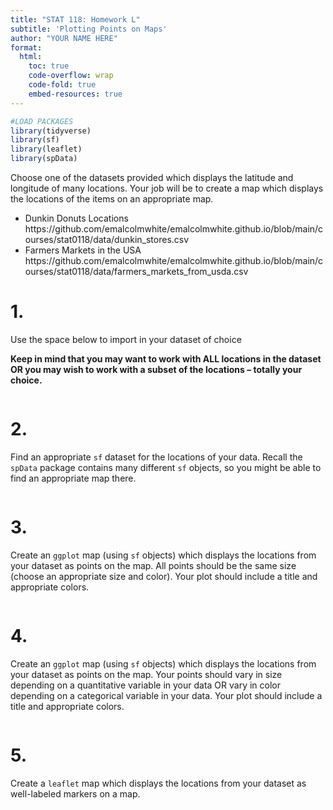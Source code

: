 ```yaml
---
title: "STAT 118: Homework L"
subtitle: 'Plotting Points on Maps'
author: "YOUR NAME HERE"
format:
  html: 
    toc: true
    code-overflow: wrap
    code-fold: true
    embed-resources: true
---
```


```r
#LOAD PACKAGES 
library(tidyverse)
library(sf) 
library(leaflet)
library(spData)
```

Choose one of the datasets provided which displays the latitude and longitude of many locations. Your job will be to create a map which displays the locations of the items on an appropriate map.

- Dunkin Donuts Locations 
https://github.com/emalcolmwhite/emalcolmwhite.github.io/blob/main/courses/stat0118/data/dunkin_stores.csv
- Farmers Markets in the USA https://github.com/emalcolmwhite/emalcolmwhite.github.io/blob/main/courses/stat0118/data/farmers_markets_from_usda.csv


# 1.
Use the space below to import in your dataset of choice 

**Keep in mind that you may want to work with ALL locations in the dataset OR you may wish to work with a subset of the locations -- totally your choice.**

```r

```

# 2.
Find an appropriate `sf` dataset for the locations of your data. Recall the `spData` package contains many different `sf` objects, so you might be able to find an appropriate map there. 

```r

```

# 3.
Create an `ggplot` map (using `sf` objects) which displays the locations from your dataset as points on the map. All points should be the same size (choose an appropriate size and color). Your plot should include a title and appropriate colors. 

```r

```

# 4.
Create an `ggplot` map (using `sf` objects) which displays the locations from your dataset as points on the map. Your points should vary in size depending on a quantitative variable in your data OR vary in color depending on a categorical variable in your data. Your plot should include a title and appropriate colors.

```r

```

# 5.
Create a `leaflet` map which displays the locations from your dataset as well-labeled markers on a map. 

```r

```


